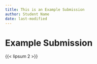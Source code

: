 ```yaml
---
title: This is an Example Submission
author: Student Name
date: last-modified
---
```


# Example Submission

{{< lipsum 2 >}}